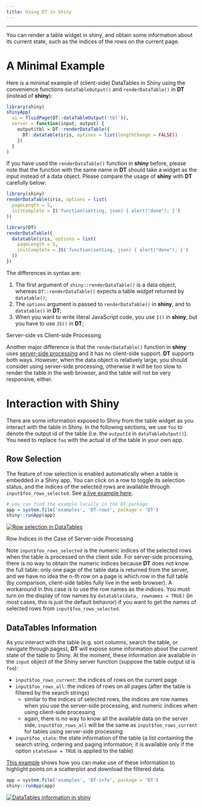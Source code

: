 ```yaml
---
title: Using DT in Shiny
---
```


---

You can render a table widget in shiny, and obtain some information about its current state, such as the indices of the rows on the current page.

# A Minimal Example

Here is a minimal example of (client-side) DataTables in Shiny using the convenience functions `dataTableOutput()` and `renderDataTable()` in **DT** (instead of **shiny**):

```r
library(shiny)
shinyApp(
  ui = fluidPage(DT::dataTableOutput('tbl')),
  server = function(input, output) {
    output$tbl = DT::renderDataTable({
      DT::datatable(iris, options = list(lengthChange = FALSE))
    })
  }
)
```

If you have used the `renderDataTable()` function in **shiny** before, please note that the function with the same name in **DT** should take a widget as the input instead of a data object. Please compare the usage of **shiny** with **DT** carefully below:

```r
library(shiny)
renderDataTable(iris, options = list(
  pageLength = 5,
  initComplete = I('function(setting, json) { alert("done"); }')
))
```

```r
library(DT)
renderDataTable({
  datatable(iris, options = list(
    pageLength = 5,
    initComplete = JS('function(setting, json) { alert("done"); }')
  ))
})
```

The differences in syntax are:

1. The first argument of `shiny::renderDataTable()` is a data object, whereas `DT::renderDataTable()` expects a table _widget_ returned by `datatable()`;
1. The `options` argument is passed to `renderDataTable()` in **shiny**, and to `datatable()` in **DT**;
1. When you want to write literal JavaScript code, you use `I()` in **shiny**, but you have to use `JS()` in **DT**;

<div class="panel panel-warning">
<div class="panel-heading">Server-side vs Client-side Processing</div>
<div class="panel-body">
Another major difference is that the `renderDataTable()` function in **shiny** uses [server-side processing](server.html) and it has no client-side support. **DT** supports both ways. However, when the data object is relatively large, you should consider using server-side processing, otherwise it will be too slow to render the table in the web browser, and the table will not be very responsive, either.
</div>
</div>

# Interaction with Shiny

There are some information exposed to Shiny from the table widget as you interact with the table in Shiny. In the following sections, we use `foo` to denote the output id of the table (i.e. the `outputId` in `dataTableOutput()`). You need to replace `foo` with the actual id of the table in your own app.

## Row Selection

The feature of row selection is enabled automatically when a table is embedded in a Shiny app. You can click on a row to toggle its selection status, and the indices of the selected rows are available through `input$foo_rows_selected`. See [a live example here](https://yihui.shinyapps.io/DT-rows/).

```r
# you can find the example locally in the DT package
app = system.file('examples', 'DT-rows', package = 'DT')
shiny::runApp(app)
```

[![Row selection in DataTables](http://i.imgur.com/jBxAm4F.png)](https://yihui.shinyapps.io/DT-rows/)

<div class="panel panel-primary">
<div class="panel-heading">Row Indices in the Case of Server-side Processing</div>
<div class="panel-body">
Note `input$foo_rows_selected` is the numeric indices of the selected rows when the table is processed on the client side. For server-side processing, there is no way to obtain the numeric indices because **DT** does not know the full table: only one page of the table data is returned from the server, and we have no idea the n-th row on a page is which row in the full table (by comparison, client-side tables fully live in the web browser). A workaround in this case is to use the row names as the indices. You must turn on the display of row names by `datatable(data, rownames = TRUE)` (in most cases, this is just the default behavior) if you want to get the names of selected rows from `input$foo_rows_selected`.
</div>
</div>

## DataTables Information

As you interact with the table (e.g. sort columns, search the table, or navigate through pages), **DT** will expose some information about the current state of the table to Shiny. At the moment, these information are available in the `input` object of the Shiny server function (suppose the table output id is `foo`):

- `input$foo_rows_current`: the indices of rows on the current page
- `input$foo_rows_all`: the indices of rows on all pages (after the table is filtered by the search strings)
    - similar to the indices of selected rows, the indices are row names when you use the server-side processing, and numeric indices when using client-side processing
    - again, there is no way to know all the available data on the server side, `input$foo_rows_all` will be the same as `input$foo_rows_current` for tables using server-side processing
- `input$foo_state`: the state information of the table (a list containing the search string, ordering and paging information; it is available only if the option `stateSave = TRUE` is applied to the table)

[This example](https://yihui.shinyapps.io/DT-info/) shows how you can make use of these information to highlight points on a scatterplot and download the filtered data.

```r
app = system.file('examples', 'DT-info', package = 'DT')
shiny::runApp(app)
```

[![DataTables information in shiny](http://i.imgur.com/iLJNC60.png)](https://yihui.shinyapps.io/DT-info/)
